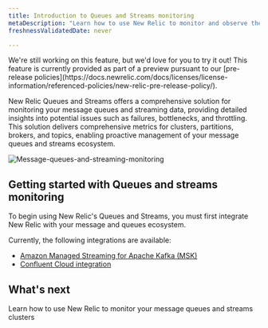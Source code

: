 ```yaml
---
title: Introduction to Queues and Streams monitoring
metaDescription: "Learn how to use New Relic to monitor and observe the performance of your Kafka message queues and streaming data."
freshnessValidatedDate: never

---
```


<Callout title="Preview">
We're still working on this feature, but we'd love for you to try it out!
This feature is currently provided as part of a preview pursuant to our [pre-release policies](https://docs.newrelic.com/docs/licenses/license-information/referenced-policies/new-relic-pre-release-policy/).
</Callout>

New Relic Queues and Streams offers a comprehensive solution for monitoring your message queues and streaming data, providing detailed insights into potential issues such as failures, bottlenecks, and throttling.
This solution delivers comprehensive metrics for clusters, partitions, brokers, and topics, enabling proactive management of your message queues and streams ecosystem. 

<img
  title="Message-queues-and-streaming-monitoring"
  alt="Message-queues-and-streaming-monitoring"
  src="/images/kafka-monitoring.webp"
/>

## Getting started with Queues and streams monitoring

To begin using New Relic's Queues and Streams, you must first integrate New Relic with your message and queues ecosystem. 

Currently, the following integrations are available:

* [Amazon Managed Streaming for Apache Kafka (MSK)](/docs/message-queues-streaming/installation/aws-managed-kafka-msk-integration)
* [Confluent Cloud integration](/docs/message-queues-streaming/installation/confluent-cloud-integration)



## What's next

<DocTiles>
  
  <DocTile title="Data and UI" path="/docs/message-queues-streaming/ui-data/understand-ui" >Learn how to use New Relic to monitor your message queues and streams clusters</DocTile>
</DocTiles>
